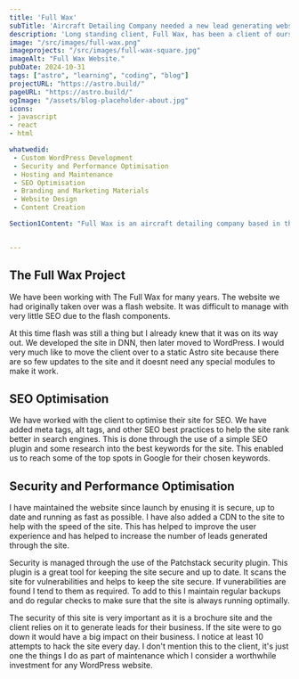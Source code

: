 ```yaml
---
title: 'Full Wax'
subTitle: 'Aircraft Detailing Company needed a new lead generating website.'
description: 'Long standing client, Full Wax, has been a client of ours for over 10 years. We have helped them with their branding, website, and marketing materials.'
image: "/src/images/full-wax.png"
imageprojects: "/src/images/full-wax-square.jpg"
imageAlt: "Full Wax Website."
pubDate: 2024-10-31
tags: ["astro", "learning", "coding", "blog"]
projectURL: "https://astro.build/"
pageURL: "https://astro.build/"
ogImage: "/assets/blog-placeholder-about.jpg"
icons:
- javascript
- react
- html

whatwedid:
 - Custom WordPress Development
 - Security and Performance Optimisation
 - Hosting and Maintenance
 - SEO Optimisation
 - Branding and Marketing Materials
 - Website Design
 - Content Creation

Section1Content: "Full Wax is an aircraft detailing company based in the UK. The company required a simple brochure website for their business, nothing too fancy. The purpose of the website is to really have a face for the business online. Leads are mostly generated through word of mouth."


---
```



## The Full Wax Project

We have been working with The Full Wax for many years. The website we had originally taken over was a flash website. It was difficult to manage with very little SEO due to the flash components.

At this time flash was still a thing but I already knew that it was on its way out. We developed the site in DNN, then later moved to WordPress. I would very much like to move the client over to a static Astro site because there are so few updates to the site and it doesnt need any special modules to make it work.

## SEO Optimisation

We have worked with the client to optimise their site for SEO. We have added meta tags, alt tags, and other SEO best practices to help the site rank better in search engines. This is done through the use of a simple SEO plugin and some research into the best keywords for the site. This enabled us to reach some of the top spots in Google for their chosen keywords.

## Security and Performance Optimisation

I have maintained the website since launch by enusing it is secure, up to date and running as fast as possible. I have also added a CDN to the site to help with the speed of the site. This has helped to improve the user experience and has helped to increase the number of leads generated through the site.

Security is managed through the use of the Patchstack security plugin. This plugin is a great tool for keeping the site secure and up to date. It scans the site for vulnerabilities and helps to keep the site secure. If vunerabilities are found I tend to them as required. To add to this I maintain regular backups and do regular checks to make sure that the site is always running optimally.

The security of this site is very important as it is a brochure site and the client relies on it to generate leads for their business. If the site were to go down it would have a big impact on their business. I notice at least 10 attempts to hack the site every day. I don't mention this to the client, it's just one the things I do as part of maintenance which I consider a worthwhile investment for any WordPress website.